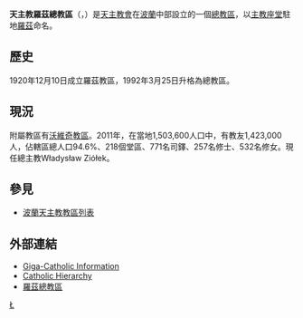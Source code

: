 {{Infobox diocese
|name = 羅茲
|jurisdiction = 總教區
|latin = Archidioecesis Matritensis
|local = {{lang|pl|Archidiecezja łódzka}}{{pl}}
|border = catholic
|image = Łódź, ul. Piotrkowska 265, kościół katedralny św. Stanisława Kostki, 1901–1912, 1927 -3.jpg
|caption = 羅茲主教座堂
|location = {{POL}}
|territory =[[羅茲|羅茲]]
|population =1,423,000
|rite = [[拉丁禮|拉丁禮]]
|patron =
|province =
|established = 1920年12月10日
|cathedral = [[圣达尼老圣殿总主教座堂_(罗兹)|聖達尼老聖殿總主教座堂]]
|co-cathedral =
|leadership = 總主教
|website = http://www.archidiecezja.lodz.pl/
|metropolitan = Władysław Ziółek
|ordinary =  
|coadjutor bishop =
|auxiliary =
}}

'''天主教羅茲總教區'''（{{lang-la|Archidioecesis Lodziensis}}，{{lang-pl|Archidiecezja łódzka}}）是[[天主教會|天主教會]]在[[波蘭|波蘭]]中部設立的一個[[總教區|總教區]]，以[[主教座堂|主教座堂]]駐地[[羅茲|羅茲]]命名。

==歷史==
1920年12月10日成立羅茲教區，1992年3月25日升格為總教區。
 
==現況==
附屬教區有[[天主教沃維奇教區|沃維奇教區]]。2011年，在當地1,503,600人口中，有教友1,423,000人，佔轄區總人口94.6%、218個堂區、771名司鐸、257名修士、532名修女。現任總主教Władysław Ziółek。

==參見==
*[[波蘭天主教教區列表|波蘭天主教教區列表]]

==外部連結==
* [http://www.gcatholic.org/dioceses/diocese/bail0.htm Giga-Catholic Information]
* [http://www.catholic-hierarchy.org/diocese/dbail.html Catholic Hierarchy]{{dead link|date=2017年12月 |bot=InternetArchiveBot |fix-attempted=yes }}
* [http://www.archidiecezja.lodz.pl/  羅茲總教區] {{Wayback|url=http://www.archidiecezja.lodz.pl/ |date=20201228113035 }}

{{波蘭天主教教區}}

[[Category:波兰天主教教区|Ł]]